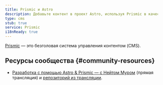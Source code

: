 ```yaml
---
title: Prismic и Astro
description: Добавьте контент в проект Astro, используя Prismic в качестве CMS
type: cms
stub: true
service: Prismic
i18nReady: true
---
```


[Prismic](https://prismic.io/) — это безголовая система управления контентом (CMS).

## Ресурсы сообщества \{#community-resources\}

- [Разработка с помощью Astro & Prismic — c Нейтом Муром](https://www.youtube.com/watch?v=qFUfuDSLdxM) (прямая трансляция) и [репозиторий из трансляции](https://github.com/natemoo-re/miles-of-code).
